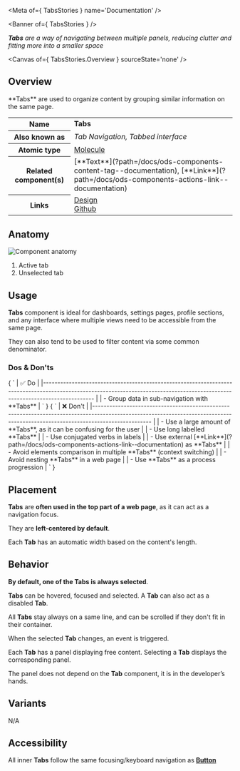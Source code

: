 
<Meta of={ TabsStories } name='Documentation' />

<Banner of={ TabsStories } />

_**Tabs** are a way of navigating between multiple panels, reducing clutter and fitting more into a smaller space_

<Canvas of={ TabsStories.Overview } sourceState='none' />

## Overview
<div>
  <div id='description'>
    **Tabs** are used to organize content by grouping similar information on the same page.
  </div>
  <table>
    <tbody>
    <tr>
      <th scope="row">Name</th>
      <td><strong>Tabs</strong></td>
    </tr>
    <tr>
      <th scope="row">Also known as</th>
      <td><em>Tab Navigation, Tabbed interface</em></td>
    </tr>
    <tr>
      <th scope="row">Atomic type</th>
      <td>
        <a href='https://atomicdesign.bradfrost.com/chapter-2/#molecules'>Molecule<OdsIcon
          name={ ODS_ICON_NAME.externalLink }
          style={ { fontSize: '.7rem', paddingLeft: '.3rem', paddingRight: '.2rem' } }></OdsIcon></a>
      </td>
    </tr>
    <tr>
      <th scope="row">Related component(s)</th>
      <td>
        [**Text**](?path=/docs/ods-components-content-tag--documentation),
        [**Link**](?path=/docs/ods-components-actions-link--documentation)
      </td>
    </tr>
    <tr>
      <th scope="row">Links</th>
      <td>
        <a href='https://www.figma.com/proto/tIKzHa5KvHHyosgIgyBswB/Design-Tokens'>Design<OdsIcon
          name={ ODS_ICON_NAME.externalLink }
          style={ { fontSize: '.7rem', paddingLeft: '.3rem', paddingRight: '.2rem' } }></OdsIcon></a><br />
        <a href='https://github.com/ovh/design-system/tree/master/packages/components/src/tabs'>Github<OdsIcon
          name={ ODS_ICON_NAME.externalLink }
          style={ { fontSize: '.7rem', paddingLeft: '.3rem', paddingRight: '.2rem' } }></OdsIcon></a>
      </td>
    </tr>
    </tbody>
  </table>
</div>

## Anatomy

![Component anatomy](components/tabs/anatomy.png "Component anatomy")

1. Active tab
2. Unselected tab

## Usage

**Tabs** component is ideal for dashboards, settings pages, profile sections, and any interface where multiple views need to be accessible from the same page.

They can also tend to be used to filter content via some common denominator.

### Dos & Don'ts
<Markdown>
  { `
| ✅ Do                                                                                                                                                                           |
|------------------------------------------------------------------------------------------------------------------------------------------------------------------------------ |
| - Group data in sub-navigation with **Tabs**                                                                                                                                   |
` }
</Markdown>
<Markdown>
  { `
| ❌ Don't                                                                                                                                                                          |
|-------------------------------------------------------------------------------------------------------------------------------------------------------------------------------- |
| - Use a large amount of **Tabs**, as it can be confusing for the user                                                                                                            |
| - Use long labelled **Tabs**                                                                                                                                                     |
| - Use conjugated verbs in labels                                                                                                                                                 |
| - Use external [**Link**](?path=/docs/ods-components-actions-link--documentation) as **Tabs**                                                                                    |
| - Avoid elements comparison in multiple **Tabs** (context switching)                                                                                                             |
| - Avoid nesting **Tabs** in a web page                                                                                                                                           |
| - Use **Tabs** as a process progression                                                                                                                                          |
` }
</Markdown>

## Placement

**Tabs** are **often used in the top part of a web page**, as it can act as a navigation focus.

They are **left-centered by default**.

Each **Tab** has an automatic width based on the content's length.

## Behavior

**By default, one of the **Tabs** is always selected**.

**Tabs** can be hovered, focused and selected. A **Tab** can also act as a disabled **Tab**.

All **Tabs** stay always on a same line, and can be scrolled if they don't fit in their container.

When the selected **Tab** changes, an event is triggered.

Each **Tab** has a panel displaying free content. Selecting a **Tab** displays the corresponding panel.

The panel does not depend on the **Tab** component, it is in the developer’s hands.

## Variants

N/A

## Accessibility

All inner **Tabs** follow the same focusing/keyboard navigation as [**Button**](?path=/docs/ods-components-actions-button--documentation)
